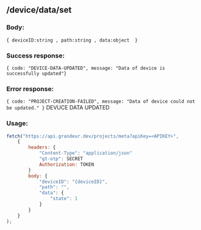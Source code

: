 ## /device/data/set

### Body:

`{ deviceID:string , path:string , data:object  }`

### Success response:

`{ code: "DEVICE-DATA-UPDATED", message: "Data of device is successfully updated"}`

### Error response:

`{ code: "PROJECT-CREATION-FAILED", message: "Data of device could not be updated." }`
DEVUCE DATA UPDATED
### Usage:

```jsx
fetch("https://api.grandeur.dev/projects/meta?apiKey=<APIKEY>",
	{
		headers: {
			"Content-Type": "application/json"
			"gt-otp": SECRET
			Authorization: TOKEN
		}
		body: {
            "deviceID": "{deviceID}",
            "path": "",
            "data": {
                "state": 1
            }
        }
	}
);
```